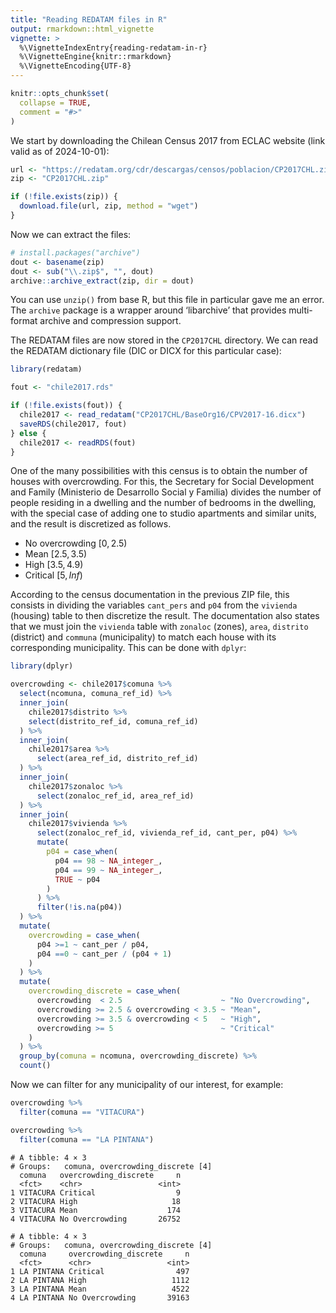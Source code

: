 ```yaml
---
title: "Reading REDATAM files in R"
output: rmarkdown::html_vignette
vignette: >
  %\VignetteIndexEntry{reading-redatam-in-r}
  %\VignetteEngine{knitr::rmarkdown}
  %\VignetteEncoding{UTF-8}
---
```


```r
knitr::opts_chunk$set(
  collapse = TRUE,
  comment = "#>"
)
```

We start by downloading the Chilean Census 2017 from ECLAC website (link valid
as of 2024-10-01):

```r
url <- "https://redatam.org/cdr/descargas/censos/poblacion/CP2017CHL.zip"
zip <- "CP2017CHL.zip"

if (!file.exists(zip)) {
  download.file(url, zip, method = "wget")
}
```

Now we can extract the files:

```r
# install.packages("archive")
dout <- basename(zip)
dout <- sub("\\.zip$", "", dout)
archive::archive_extract(zip, dir = dout)
```

You can use `unzip()` from base R, but this file in particular gave me an
error. The `archive` package is a wrapper around 'libarchive' that provides
multi-format archive and compression support.

The REDATAM files are now stored in the `CP2017CHL` directory. We can read the
REDATAM dictionary file (DIC or DICX for this particular case):

```r
library(redatam)

fout <- "chile2017.rds"

if (!file.exists(fout)) {
  chile2017 <- read_redatam("CP2017CHL/BaseOrg16/CPV2017-16.dicx")
  saveRDS(chile2017, fout)
} else {
  chile2017 <- readRDS(fout)
}
```

One of the many possibilities with this census is to obtain the number of houses
with overcrowding. For this, the Secretary for Social Development and Family
(Ministerio de Desarrollo Social y Familia) divides the number of people
residing in a dwelling and the number of bedrooms in the dwelling, with the
special case of adding one to studio apartments and similar units, and the
result is discretized as follows.

* No overcrowding $[0,2.5)$
* Mean $[2.5,3.5)$
* High $[3.5,4.9)$
* Critical $[5,Inf)$

According to the census documentation in the previous ZIP file, this consists in
dividing the variables `cant_pers` and `p04` from the `vivienda` (housing) table
to then discretize the result. The documentation also states that we must join
the `vivienda` table with `zonaloc` (zones), `area`, `distrito` (district) and
`communa` (municipality) to match each house with its corresponding
municipality. This can be done with `dplyr`:

```r
library(dplyr)

overcrowding <- chile2017$comuna %>%
  select(ncomuna, comuna_ref_id) %>%
  inner_join(
    chile2017$distrito %>%
    select(distrito_ref_id, comuna_ref_id)
  ) %>%
  inner_join(
    chile2017$area %>%
      select(area_ref_id, distrito_ref_id)
  ) %>%
  inner_join(
    chile2017$zonaloc %>%
      select(zonaloc_ref_id, area_ref_id)
  ) %>%
  inner_join(
    chile2017$vivienda %>%
      select(zonaloc_ref_id, vivienda_ref_id, cant_per, p04) %>%
      mutate(
        p04 = case_when(
          p04 == 98 ~ NA_integer_,
          p04 == 99 ~ NA_integer_,
          TRUE ~ p04
        )
      ) %>%
      filter(!is.na(p04))
  ) %>%  
  mutate(
    overcrowding = case_when(
      p04 >=1 ~ cant_per / p04,
      p04 ==0 ~ cant_per / (p04 + 1)
    )
  ) %>% 
  mutate(
    overcrowding_discrete = case_when(
      overcrowding  < 2.5                      ~ "No Overcrowding",
      overcrowding >= 2.5 & overcrowding < 3.5 ~ "Mean",
      overcrowding >= 3.5 & overcrowding < 5   ~ "High",
      overcrowding >= 5                        ~ "Critical"
    )
  ) %>%
  group_by(comuna = ncomuna, overcrowding_discrete) %>%
  count()
```

Now we can filter for any municipality of our interest, for example:

```r
overcrowding %>%
  filter(comuna == "VITACURA")

overcrowding %>%
  filter(comuna == "LA PINTANA")
```

```
# A tibble: 4 × 3
# Groups:   comuna, overcrowding_discrete [4]
  comuna   overcrowding_discrete     n
  <fct>    <chr>                 <int>
1 VITACURA Critical                  9
2 VITACURA High                     18
3 VITACURA Mean                    174
4 VITACURA No Overcrowding       26752

# A tibble: 4 × 3
# Groups:   comuna, overcrowding_discrete [4]
  comuna     overcrowding_discrete     n
  <fct>      <chr>                 <int>
1 LA PINTANA Critical                497
2 LA PINTANA High                   1112
3 LA PINTANA Mean                   4522
4 LA PINTANA No Overcrowding       39163
```

